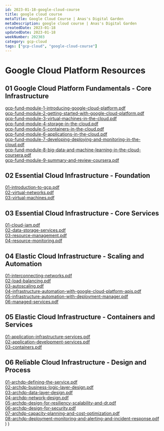 ```yaml
---
id: 2023-01-18-google-cloud-course
title: google cloud course
metaTitle: Google Cloud Course | Anas's Digital Garden
metaDescription: google cloud course | Anas's Digital Garden
createdDate: 2023-01-18
updatedDate: 2023-01-18
weekNumber: 202303
category: gcp-cloud
tags: ["gcp-cloud", "google-cloud-course"]
---
```


# Google Cloud Platform Resources

## 01 Google Cloud Platform Fundamentals - Core Infrastructure

[gcp-fund-module-1-introducing-google-cloud-platform.pdf](./01-google-cloud-platform-fundamentals-core-infrastructure/gcp-fund-module-1-introducing-google-cloud-platform.pdf)  
[gcp-fund-module-2-getting-started-with-google-cloud-platform.pdf](./01_google_cloud_platform_fundamentals_-_core_infrastructure/gcp-fund-module-2-getting-started-with-google-cloud-platform.pdf)  
[gcp-fund-module-3-virtual-machines-in-the-cloud.pdf](./01_google_cloud_platform_fundamentals_-_core_infrastructure/gcp-fund-module-3-virtual-machines-in-the-cloud.pdf)  
[gcp-fund-module-4-storage-in-the-cloud.pdf](./01_google_cloud_platform_fundamentals_-_core_infrastructure/gcp-fund-module-4-storage-in-the-cloud.pdf)  
[gcp-fund-module-5-containers-in-the-cloud.pdf](./01_google_cloud_platform_fundamentals_-_core_infrastructure/gcp-fund-module-5-containers-in-the-cloud.pdf)  
[gcp-fund-module-6-applications-in-the-cloud.pdf](./01_google_cloud_platform_fundamentals_-_core_infrastructure/gcp-fund-module-6-applications-in-the-cloud.pdf)  
[gcp-fund-module-7-developing-deploying-and-monitoring-in-the-cloud.pdf](./01_google_cloud_platform_fundamentals_-_core_infrastructure/gcp-fund-module-7-developing-deploying-and-monitoring-in-the-cloud.pdf)  
[gcp-fund-module-8-big-data-and-machine-learning-in-the-cloud-coursera.pdf](./01-google-cloud-platform-fundamentals-core-infrastructure/gcp-fund-module-8-big-data-and-machine-learning-in-the-cloud-coursera.pdf)  
[gcp-fund-module-9-summary-and-review-coursera.pdf](./01_google_cloud_platform_fundamentals_-_core_infrastructure/gcp-fund-module-9-summary-and-review-coursera.pdf)

## 02 Essential Cloud Infrastructure - Foundation

[01-introduction-to-gcp.pdf](./02_essential_cloud_infrastructure_-_foundation/01-introduction-to-gcp.pdf)  
[02-virtual-networks.pdf](./02_essential_cloud_infrastructure_-_foundation/02-virtual-networks.pdf)  
[03-virtual-machines.pdf](./02_essential_cloud_infrastructure_-_foundation/03-virtual-machines.pdf)

## 03 Essential Cloud Infrastructure - Core Services

[01-cloud-iam.pdf](./03_essential_cloud_infrastructure_-_core_services/01-cloud-iam.pdf)  
[02-data-storage-services.pdf](./03_essential_cloud_infrastructure_-_core_services/02-data-storage-services.pdf)  
[03-resource-management.pdf](./03_essential_cloud_infrastructure_-_core_services/03-resource-management.pdf)  
[04-resource-monitoring.pdf](./03_essential_cloud_infrastructure_-_core_services/04-resource-monitoring.pdf)

## 04 Elastic Cloud Infrastructure - Scaling and Automation

[01-interconnecting-networks.pdf](./04_elastic_cloud_infrastructure_-_scaling_and_automation/01-interconnecting-networks.pdf)  
[02-load-balancing.pdf](./04_elastic_cloud_infrastructure_-_scaling_and_automation/02-load-balancing.pdf)  
[03-autoscaling.pdf](./04_elastic_cloud_infrastructure_-_scaling_and_automation/03-autoscaling.pdf)  
[04-infrastructure-automation-with-google-cloud-platform-apis.pdf](./04_elastic_cloud_infrastructure_-_scaling_and_automation/04-infrastructure-automation-with-google-cloud-platform-apis.pdf)  
[05-infrastructure-automation-with-deployment-manager.pdf](./04_elastic_cloud_infrastructure_-_scaling_and_automation/05-infrastructure-automation-with-deployment-manager.pdf)  
[06-managed-services.pdf](./04_elastic_cloud_infrastructure_-_scaling_and_automation/06-managed-services.pdf)

## 05 Elastic Cloud Infrastructure - Containers and Services

[01-application-infrastructure-services.pdf](./05_elastic_cloud_infrastructure_-_containers_and_services/01-application-infrastructure-services.pdf)  
[02-application-development-services.pdf](./05_elastic_cloud_infrastructure_-_containers_and_services/02-application-development-services.pdf)  
[03-containers.pdf](./05_elastic_cloud_infrastructure_-_containers_and_services/03-containers.pdf)

## 06 Reliable Cloud Infrastructure - Design and Process

[01-archdp-defining-the-service.pdf](./06_reliable_cloud_infrastructure_-_design_and_process/01-archdp-defining-the-service.pdf)  
[02-archdp-business-logic-layer-design.pdf](./06_reliable_cloud_infrastructure_-_design_and_process/02-archdp-business-logic-layer-design.pdf)  
[03-archdp-data-layer-design.pdf](./06-reliable-cloud-infrastructure-design-and-process/03-archdp-data-layer-design.pdf)  
[04-archdp-network-design.pdf](./06_reliable_cloud_infrastructure_-_design_and_process/04-archdp-network-design.pdf)  
[05-archdp-design-for-resiliency-scalability-and-dr.pdf](./06_reliable_cloud_infrastructure_-_design_and_process/05-archdp-design-for-resiliency-scalability-and-dr.pdf)  
[06-archdp-design-for-security.pdf](./06-reliable-cloud-infrastructure-design-and-process/06-archdp-design-for-security.pdf)  
[07-archdp-capacity-planning-and-cost-optimization.pdf](./06_reliable_cloud_infrastructure_-_design_and_process/07-archdp-capacity-planning-and-cost-optimization.pdf)  
[08-archdp-deployment-monitoring-and-alerting-and-incident-response.pdf](./06-reliable-cloud-infrastructure-design-and-process/08-archdp-deployment-monitoring-and-alerting-and-incident-response.pdf)
)
)
